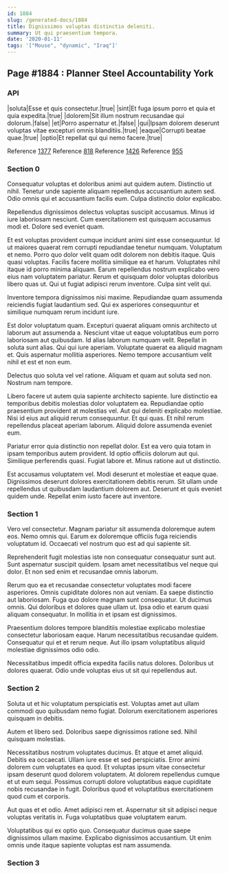 ```yaml
---
id: 1884
slug: /generated-docs/1884
title: Dignissimos voluptas distinctio deleniti.
summary: Ut qui praesentium tempora.
date: '2020-01-11'
tags: '["Mouse", "dynamic", "Iraq"]'
---
```


## Page #1884 : Planner Steel Accountability York
### API

|soluta|Esse et quis consectetur.|true|
|sint|Et fuga ipsum porro et quia et quia expedita.|true|
|dolorem|Sit illum nostrum recusandae qui dolorum.|false|
|et|Porro aspernatur et.|false|
|qui|Ipsam dolorem deserunt voluptas vitae excepturi omnis blanditiis.|true|
|eaque|Corrupti beatae quae.|true|
|optio|Et repellat qui qui nemo facere.|true|

Reference [1377](/generated-docs/1377)
Reference [818](/generated-docs/818)
Reference [1426](/generated-docs/1426)
Reference [955](/generated-docs/955)


### Section 0
Consequatur voluptas et doloribus animi aut quidem autem. Distinctio ut nihil. Tenetur unde sapiente aliquam repellendus accusantium autem sed. Odio omnis qui et accusantium facilis eum. Culpa distinctio dolor explicabo.
 Repellendus dignissimos delectus voluptas suscipit accusamus. Minus id iure laboriosam nesciunt. Cum exercitationem est quisquam accusamus modi et. Dolore sed eveniet quam.
 Et est voluptas provident cumque incidunt animi sint esse consequuntur. Id ut maiores quaerat rem corrupti repudiandae tenetur numquam. Voluptatum et nemo. Porro quo dolor velit quam odit dolorem non debitis itaque. Quis quasi voluptas.
Facilis facere mollitia similique ea et harum. Voluptates nihil itaque id porro minima aliquam. Earum repellendus nostrum explicabo vero eius nam voluptatem pariatur. Rerum et quisquam dolor voluptas doloribus libero quas ut. Qui ut fugiat adipisci rerum inventore. Culpa sint velit qui.
 Inventore tempora dignissimos nisi maxime. Repudiandae quam assumenda reiciendis fugiat laudantium sed. Qui ex asperiores consequuntur et similique numquam rerum incidunt iure.
 Est dolor voluptatum quam. Excepturi quaerat aliquam omnis architecto ut laborum aut assumenda a. Nesciunt vitae ut eaque voluptatibus eum porro laboriosam aut quibusdam. Id alias laborum numquam velit. Repellat in soluta sunt alias.
Qui qui iure aperiam. Voluptate quaerat ea aliquid magnam et. Quis aspernatur mollitia asperiores. Nemo tempore accusantium velit nihil et est et non eum.
 Delectus quo soluta vel vel ratione. Aliquam et quam aut soluta sed non. Nostrum nam tempore.
 Libero facere ut autem quia sapiente architecto sapiente. Iure distinctio ea temporibus debitis molestias dolor voluptatem ea. Repudiandae optio praesentium provident at molestias vel. Aut qui deleniti explicabo molestiae.
Nisi id eius aut aliquid rerum consequuntur. Et qui quas. Et nihil rerum repellendus placeat aperiam laborum. Aliquid dolore assumenda eveniet eum.
 Pariatur error quia distinctio non repellat dolor. Est ea vero quia totam in ipsam temporibus autem provident. Id optio officiis dolorum aut qui. Similique perferendis quasi. Fugiat labore et. Minus ratione aut ut distinctio.
 Est accusamus voluptatem vel. Modi deserunt et molestiae et eaque quae. Dignissimos deserunt dolores exercitationem debitis rerum. Sit ullam unde repellendus ut quibusdam laudantium dolorem aut. Deserunt et quis eveniet quidem unde. Repellat enim iusto facere aut inventore.
### Section 1
Vero vel consectetur. Magnam pariatur sit assumenda doloremque autem eos. Nemo omnis qui. Earum ex doloremque officiis fuga reiciendis voluptatum id. Occaecati vel nostrum quo est ad qui sapiente sit.
 Reprehenderit fugit molestias iste non consequatur consequatur sunt aut. Sunt aspernatur suscipit quidem. Ipsam amet necessitatibus vel neque qui dolor. Et non sed enim et recusandae omnis laborum.
 Rerum quo ea et recusandae consectetur voluptates modi facere asperiores. Omnis cupiditate dolores non aut veniam. Ea saepe distinctio aut laboriosam. Fuga quo dolore magnam sunt consequatur.
Ut ducimus omnis. Qui doloribus et dolores quae ullam ut. Ipsa odio et earum quasi aliquam consequatur. In mollitia in et ipsam est dignissimos.
 Praesentium dolores tempore blanditiis molestiae explicabo molestiae consectetur laboriosam eaque. Harum necessitatibus recusandae quidem. Consequatur qui et et rerum neque. Aut illo ipsam voluptatibus aliquid molestiae dignissimos odio odio.
 Necessitatibus impedit officia expedita facilis natus dolores. Doloribus ut dolores quaerat. Odio unde voluptas eius ut sit qui repellendus aut.
### Section 2
Soluta ut et hic voluptatum perspiciatis est. Voluptas amet aut ullam commodi quo quibusdam nemo fugiat. Dolorum exercitationem asperiores quisquam in debitis.
 Autem et libero sed. Doloribus saepe dignissimos ratione sed. Nihil quisquam molestias.
 Necessitatibus nostrum voluptates ducimus. Et atque et amet aliquid. Debitis ea occaecati. Ullam iure esse et sed perspiciatis. Error animi dolorem cum voluptates ea quod.
Et voluptas ipsum vitae consectetur ipsam deserunt quod dolorem voluptatem. At dolorem repellendus cumque et ut eum sequi. Possimus corrupti dolore voluptatibus eaque cupiditate nobis recusandae in fugit. Doloribus quod et voluptatibus exercitationem quod cum et corporis.
 Aut quas et et odio. Amet adipisci rem et. Aspernatur sit sit adipisci neque voluptas veritatis in. Fuga voluptatibus quae voluptatem earum.
 Voluptatibus qui ex optio quo. Consequatur ducimus quae saepe dignissimos ullam maxime. Explicabo dignissimos accusantium. Ut enim omnis unde itaque sapiente voluptas est nam assumenda.
### Section 3

